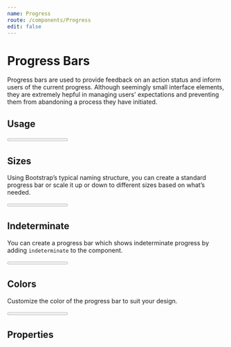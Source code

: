 ```yaml
---
name: Progress
route: /components/Progress
edit: false
---
```



# Progress Bars

Progress bars are used to provide feedback on an action status and inform users
of the current progress. Although seemingly small interface elements, they are
extremely hepful in managing users' expectations and preventing them from
abandoning a process they have initiated.

## Usage

<Playground>
	<Progress value={50} />
</Playground>

## Sizes

Using Bootstrap’s typical naming structure, you can create a standard progress
bar or scale it up or down to different sizes based on what’s needed.

<Playground>
	<Progress value={33} size="sm" />
</Playground>

## Indeterminate

You can create a progress bar which shows indeterminate progress by adding
`indeterminate` to the component.

<Playground>
	<Progress value={0} size="sm" indeterminate />
</Playground>

## Colors

Customize the color of the progress bar to suit your design.

<Playground>
	<Progress value={20} size="sm" className="mb-2" color="red" />
	<Progress value={40} size="sm" className="mb-2" color="green" />
	<Progress value={60} size="sm" className="mb-2" color="purple" />
	<Progress value={80} size="sm" className="mb-2" color="pink" />
	<Progress value={99} size="sm" className="mb-2" color="warning" />
</Playground>

## Properties

<Props of={Progress} />

